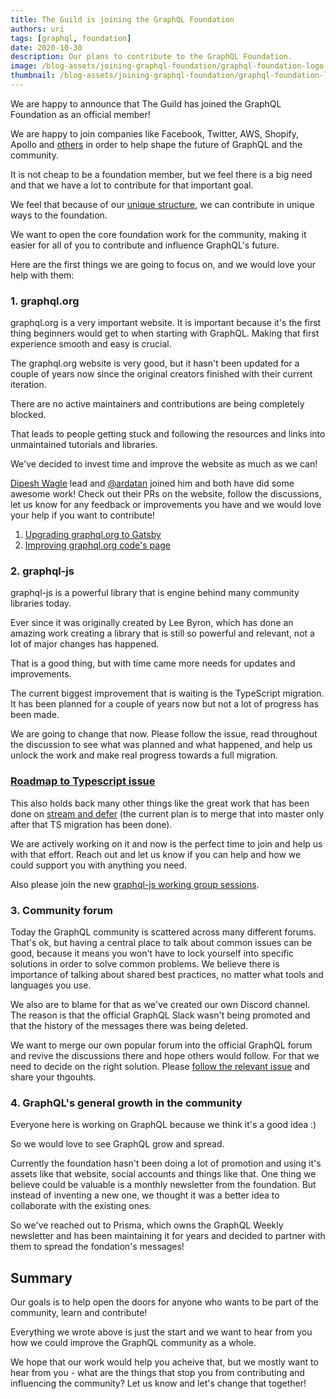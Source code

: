 ```yaml
---
title: The Guild is joining the GraphQL Foundation
authors: uri
tags: [graphql, foundation]
date: 2020-10-30
description: Our plans to contribute to the GraphQL Foundation.
image: /blog-assets/joining-graphql-foundation/graphql-foundation-logo.png
thumbnail: /blog-assets/joining-graphql-foundation/graphql-foundation-logo.png
---
```


<Article />

We are happy to announce that The Guild has joined the GraphQL Foundation as an official member!

We are happy to join companies like Facebook, Twitter, AWS, Shopify, Apollo and [others](https://foundation.graphql.org/members) in order to help shape the future of GraphQL and the community.

It is not cheap to be a foundation member, but we feel there is a big need and that we have a lot to contribute for that important goal.

We feel that because of our [unique structure](https://the-guild.dev/about-us), we can contribute in unique ways to the foundation.

We want to open the core foundation work for the community, making it easier for all of you to contribute and influence GraphQL's future.

Here are the first things we are going to focus on, and we would love your help with them:

### 1. graphql.org

graphql.org is a very important website.
It is important because it's the first thing beginners would get to when starting with GraphQL.
Making that first experience smooth and easy is crucial.

The graphql.org website is very good, but it hasn't been updated for a couple of years now since the original creators
finished with their current iteration.

There are no active maintainers and contributions are being completely blocked.

That leads to people getting stuck and following the resources and links into unmaintained tutorials and libraries.

We've decided to invest time and improve the website as much as we can!

[Dipesh Wagle](https://github.com/Dipeshwagle) lead and [@ardatan](https://github.com/ardatan) joined him and both have did some awesome work!
Check out their PRs on the website, follow the discussions, let us know for any feedback or improvements you have
and we would love your help if you want to contribute!

1. [Upgrading graphql.org to Gatsby](https://github.com/graphql/graphql.github.io/pull/938)
2. [Improving graphql.org code's page](https://github.com/graphql/graphql.github.io/pull/936)

### 2. graphql-js

graphql-js is a powerful library that is engine behind many community libraries today.

Ever since it was originally created by Lee Byron, which has done an amazing work creating a library that is still so powerful and relevant,
not a lot of major changes has happened.

That is a good thing, but with time came more needs for updates and improvements.

The current biggest improvement that is waiting is the TypeScript migration.
It has been planned for a couple of years now but not a lot of progress has been made.

We are going to change that now.
Please follow the issue, read throughout the discussion to see what was planned and what happened, and help us
unlock the work and make real progress towards a full migration.

### [Roadmap to Typescript issue](https://github.com/graphql/graphql-js/issues/2104)

This also holds back many other things like the great work that has been done on [stream and defer](https://github.com/graphql/graphql-js/pull/2319)
(the current plan is to merge that into master only after that TS migration has been done).

We are actively working on it and now is the perfect time to join and help us with that effort.
Reach out and let us know if you can help and how we could support you with anything you need.

Also please join the new [graphql-js working group sessions](https://github.com/graphql/graphql-js-wg).

### 3. Community forum

Today the GraphQL community is scattered across many different forums.
That's ok, but having a central place to talk about common issues can be good, because it means you won't have to lock yourself
into specific solutions in order to solve common problems.
We believe there is importance of talking about shared best practices, no matter what tools and languages you use.

We also are to blame for that as we've created our own Discord channel.
The reason is that the official GraphQL Slack wasn't being promoted and that the history of the messages there was being deleted.

We want to merge our own popular forum into the official GraphQL forum and revive the discussions there and hope others would follow.
For that we need to decide on the right solution.
Please [follow the relevant issue](https://github.com/graphql/foundation/issues/21) and share your thgouhts.

### 4. GraphQL's general growth in the community

Everyone here is working on GraphQL because we think it's a good idea :)

So we would love to see GraphQL grow and spread.

Currently the foundation hasn't been doing a lot of promotion and using it's assets like that website, social accounts and things like that.
One thing we believe could be valuable is a monthly newsletter from the foundation.
But instead of inventing a new one, we thought it was a better idea to collaborate with the existing ones.

So we've reached out to Prisma, which owns the GraphQL Weekly newsletter and has been maintaining it for years and decided to partner with them to spread the fondation's messages!

# Summary

Our goals is to help open the doors for anyone who wants to be part of the community, learn and contribute!

Everything we wrote above is just the start and we want to hear from you how we could improve the GraphQL community as a whole.

We hope that our work would help you acheive that, but we mostly want to hear from you -
what are the things that stop you from contributing and influencing the community?
Let us know and let's change that together!

